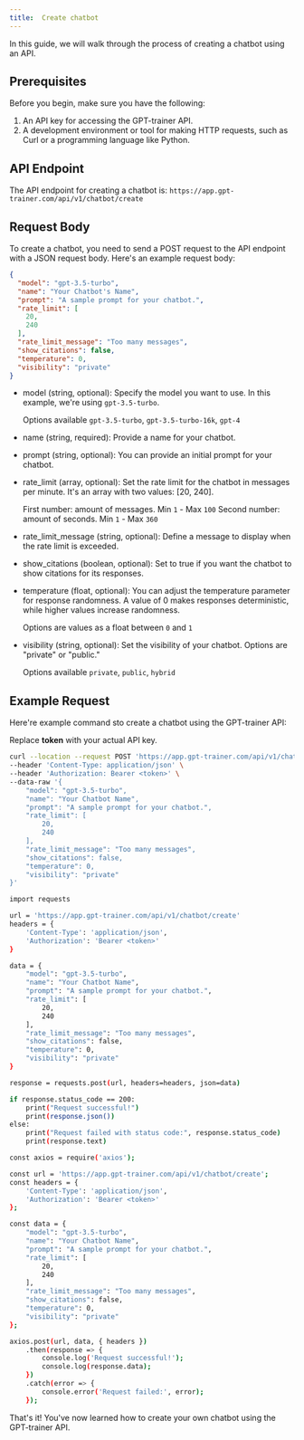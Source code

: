 ```yaml
---
title:  Create chatbot
---
```


In this guide, we will walk through the process of creating a chatbot using an API.

## Prerequisites

Before you begin, make sure you have the following:

1. An API key for accessing the GPT-trainer API.
2. A development environment or tool for making HTTP requests, such as Curl or a programming language like Python.

## API Endpoint

The API endpoint for creating a chatbot is: `https://app.gpt-trainer.com/api/v1/chatbot/create`

## Request Body

To create a chatbot, you need to send a POST request to the API endpoint with a JSON request body. Here's an example request body:

```json
{
  "model": "gpt-3.5-turbo",
  "name": "Your Chatbot's Name",
  "prompt": "A sample prompt for your chatbot.",
  "rate_limit": [
    20,
    240
  ],
  "rate_limit_message": "Too many messages",
  "show_citations": false,
  "temperature": 0,
  "visibility": "private"
}
```

- model (string, optional): Specify the model you want to use. In this example, we're using <code>gpt-3.5-turbo</code>.

    Options available <code>gpt-3.5-turbo</code>, <code>gpt-3.5-turbo-16k</code>, <code>gpt-4</code>

- name (string, required): Provide a name for your chatbot.
- prompt (string, optional): You can provide an initial prompt for your chatbot.
- rate_limit (array, optional): Set the rate limit for the chatbot in messages per minute. It's an array with two values: [20, 240].

    First number: amount of messages. Min <code>1</code> - Max <code>100</code>
    Second number: amount of seconds. Min <code>1</code> - Max <code>360</code>

- rate_limit_message (string, optional): Define a message to display when the rate limit is exceeded.
- show_citations (boolean, optional): Set to true if you want the chatbot to show citations for its responses.
- temperature (float, optional): You can adjust the temperature parameter for response randomness. A value of 0 makes responses deterministic, while higher values increase randomness.

    Options are values as a float between <code>0</code> and <code>1</code> 

- visibility (string, optional): Set the visibility of your chatbot. Options are "private" or "public."

    Options available <code>private</code>, <code>public</code>, <code>hybrid</code>


## Example Request

Here're example command sto create a chatbot using the GPT-trainer API:

<Warning>Replace **token** with your actual API key.</Warning>

<CodeGroup>


```bash Curl
curl --location --request POST 'https://app.gpt-trainer.com/api/v1/chatbot/create' \
--header 'Content-Type: application/json' \
--header 'Authorization: Bearer <token>' \
--data-raw '{
    "model": "gpt-3.5-turbo",
    "name": "Your Chatbot Name",
    "prompt": "A sample prompt for your chatbot.",
    "rate_limit": [
        20,
        240
    ],
    "rate_limit_message": "Too many messages",
    "show_citations": false,
    "temperature": 0,
    "visibility": "private"
}'
```

```bash Python
import requests

url = 'https://app.gpt-trainer.com/api/v1/chatbot/create'
headers = {
    'Content-Type': 'application/json',
    'Authorization': 'Bearer <token>'
}

data = {
    "model": "gpt-3.5-turbo",
    "name": "Your Chatbot Name",
    "prompt": "A sample prompt for your chatbot.",
    "rate_limit": [
        20,
        240
    ],
    "rate_limit_message": "Too many messages",
    "show_citations": false,
    "temperature": 0,
    "visibility": "private"
}

response = requests.post(url, headers=headers, json=data)

if response.status_code == 200:
    print("Request successful!")
    print(response.json())
else:
    print("Request failed with status code:", response.status_code)
    print(response.text)
```

```bash JavaScript
const axios = require('axios');

const url = 'https://app.gpt-trainer.com/api/v1/chatbot/create';
const headers = {
    'Content-Type': 'application/json',
    'Authorization': 'Bearer <token>'
};

const data = {
    "model": "gpt-3.5-turbo",
    "name": "Your Chatbot Name",
    "prompt": "A sample prompt for your chatbot.",
    "rate_limit": [
        20,
        240
    ],
    "rate_limit_message": "Too many messages",
    "show_citations": false,
    "temperature": 0,
    "visibility": "private"
};

axios.post(url, data, { headers })
    .then(response => {
        console.log('Request successful!');
        console.log(response.data);
    })
    .catch(error => {
        console.error('Request failed:', error);
    });
```

</CodeGroup>

That's it! You've now learned how to create your own chatbot using the GPT-trainer API.